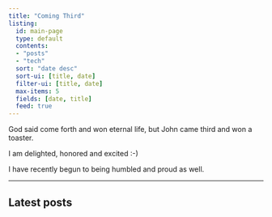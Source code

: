 ```yaml
---
title: "Coming Third"
listing:
  id: main-page
  type: default
  contents:
  - "posts"
  - "tech"
  sort: "date desc"
  sort-ui: [title, date]
  filter-ui: [title, date]
  max-items: 5
  fields: [date, title]
  feed: true
---
```


God said come forth and won eternal life, but John came third and won a toaster.

I am delighted, honored and excited :-)

I have recently begun to being humbled and proud as well. 

-----------------------------------------------------------------------------
## Latest posts

:::{#main-page}
:::
